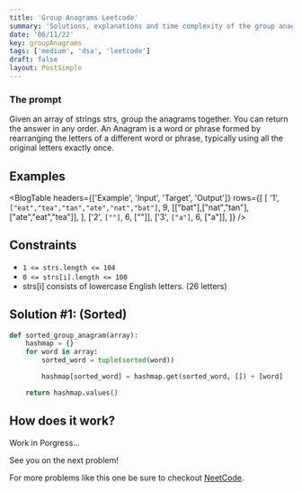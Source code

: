 ```yaml
---
title: 'Group Anagrams Leetcode'
summary: 'Solutions, explanations and time complexity of the group anagram.'
date: '06/11/22'
key: groupAnagrams
tags: ['medium', 'dsa', 'leetcode']
draft: false
layout: PostSimple
---
```


### The prompt

Given an array of strings strs, group the anagrams together. You can return the answer in any order.
An Anagram is a word or phrase formed by rearranging the letters of a different word or phrase,
typically using all the original letters exactly once.

## Examples

<BlogTable
  headers={['Example', 'Input', 'Target', 'Output']}
  rows={[
    [
      '1',
      `["eat","tea","tan","ate","nat","bat"]`,
      9,
      <span className="mark">[["bat"],["nat","tan"],["ate","eat","tea"]]</span>,
    ],
    ['2', `[""]`, 6, <span className="mark">[""]</span>],
    ['3', `["a"]`, 6, <span className="mark">["a"]</span>],
  ]}
/>

## Constraints

- `1 <= strs.length <= 104`
- `0 <= strs[i].length <= 100`
- strs[i] consists of lowercase English letters. (26 letters)

## Solution #1: (Sorted)

```python:sorted_group_anagram.py
def sorted_group_anagram(array):
    hashmap = {}
    for word in array:
        sorted_word = tuple(sorted(word))

        hashmap[sorted_word] = hashmap.get(sorted_word, []) + [word]

    return hashmap.values()
```

## How does it work?

Work in Porgress...

See you on the next problem!

For more problems like this one be sure to checkout [NeetCode](https://neetcode.io/).
